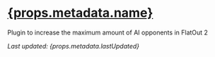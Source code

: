 # [{props.metadata.name}](/project/fo2-ailimit)

Plugin to increase the maximum amount of AI opponents in FlatOut 2

_Last updated: {props.metadata.lastUpdated}_